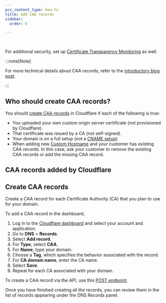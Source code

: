 ```yaml
---
pcx_content_type: how-to
title: Add CAA records
sidebar:
  order: 6

---
```



<Render file="caa-records-definition" /> <br/>

For additional security, set up [Certificate Transparency Monitoring](/ssl/edge-certificates/additional-options/certificate-transparency-monitoring/) as well.

:::note[Note]


For more technical details about CAA records, refer to the [introductory blog post](https://blog.cloudflare.com/caa-of-the-wild/).


:::

## Who should create CAA records?

You should [create CAA records](#create-caa-records) in Cloudflare if each of the following is true:

* You uploaded your own custom origin server certificate (not provisioned by Cloudflare).
* That certificate was issued by a CA (not self-signed).
* Your domain is on a full setup (not a [CNAME setup](/dns/zone-setups/partial-setup)).
* When adding new [Custom Hostname](/cloudflare-for-platforms/cloudflare-for-saas/start/getting-started/) and your customer has existing CAA records. In this case, ask your customer to remove the existing CAA records or add the missing CAA record.

## CAA records added by Cloudflare

<Render file="caa-records-added-by-cf" />

## Create CAA records

Create a CAA record for each Certificate Authority (CA) that you plan to use for your domain.

<Tabs> <TabItem label="dashboard">

To add a CAA record in the dashboard,

1. Log in to the [Cloudflare dashboard](https://dash.cloudflare.com) and select your account and application.
2. Go to **DNS** > **Records**.
3. Select **Add record**.
4. For **Type**, select **CAA**.
5. For **Name**, type your domain.
6. Choose a **Tag**, which specifies the behavior associated with the record.
7. For **CA domain name**, enter the CA name.
8. Select **Save**.
9. Repeat for each CA associated with your domain.

</TabItem> <TabItem label="api">

To create a CAA record via the API, use this [POST endpoint](/api/operations/dns-records-for-a-zone-create-dns-record).

</TabItem> </Tabs>

Once you have finished creating all the records, you can review them in the list of records appearing under the DNS Records panel.
